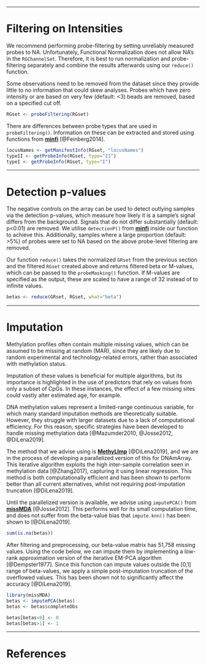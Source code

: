 
***

# Filtering on Intensities #

We recommend performing probe-filtering by setting unreliably measured probes to NA. Unfortunately, Functional Normalization does not allow NA's in the `RGChannelSet`. Therefore, it is best to run normalization and probe-filtering separately and combine the results afterwards using our `reduce()` function. 

Some observations need to be removed from the dataset since they provide little to no information that could skew analyses. Probes which have zero intensity or are based on very few (default: <3) beads are removed, based on a specified cut off. 

```r
RGset <- probeFiltering(RGset)
```

There are differences between probe types that are used in `probeFiltering()`. Information on these can be extracted and stored using functions from [**minfi**](https://bioconductor.org/packages/release/bioc/html/minfi.html) [@Feinberg2014].

```r
locusNames <- getManifestInfo(RGset, "locusNames")
typeII <- getProbeInfo(RGset, type="II")
typeI <- getProbeInfo(RGset, type="I")
```

***

# Detection p-values #

The negative controls on the array can be used to detect outlying samples via the detection p-values, which measure how likely it is a sample's signal differs from the background. Signals that do not differ substantially (default: p<0.01) are removed. We utilise `detectionP()` from [**minfi**](https://bioconductor.org/packages/release/bioc/html/minfi.html) inside our function to achieve this. 
Additionally, samples where a large proportion (default: >5%) of probes were set to NA based on the above probe-level filtering are removed. 

Our function `reduce()` takes the normalized `GRset` from the previous section and the filtered `RGset` created above and returns filtered beta or M-values, which can be passed to the `probeMasking()` function. If M-values are specified as the output, these are scaled to have a range of 32 instead of to infinite values.

```r
betas <- reduce(GRset, RGset, what="beta")
```

***

# Imputation #

Methylation profiles often contain multiple missing values, which can be assumed to be missing at random (MAR), since they are likely due to random experimental and technology-related errors, rather than associated with methylation status. 

Imputation of these values is beneficial for multiple algorithms, but its importance is highlighted in the use of predictors that rely on values from only a subset of CpGs. In these instances, the effect of a few missing sites could vastly alter estimated age, for example. 

DNA methylation values represent a limited-range continuous variable, for which many standard imputation methods are theoretically suitable. However, they struggle with larger datasets due to a lack of computational efficiency. For this reason, specific strategies have been developed to handle missing methylation data [@Mazumder2010, @Josse2012, @DiLena2019].

The method that we advise using is [**MethyLImp**](https://github.com/pdilena/methyLImp) [@DiLena2019], and we are in the process of developing a parallelized version of this for DNAmArray. This iterative algorithm exploits the high inter-sample correlation seen in methylation data [@Zhang2017], capturing it using linear regression. This method is both computationally efficient and has been shown to perform better than all current alternatives, whilst not requiring post-imputation truncation [@DiLena2019]. 

Until the parallelized version is available, we advise using `imputePCA()` from [**missMDA**](https://www.rdocumentation.org/packages/missMDA/versions/1.14) [@Josse2012]. This performs well for its small computation time, and does not suffer from the beta-value bias that `impute.knn()` has been shown to [@DiLena2019].

```r
sum(is.na(betas))
```

After filtering and preprocessing, our beta-value matrix has 51,758 missing values. Using the code below, we can impute them by implementing a low-rank approximation version of the iterative EM-PCA algorithm [@Dempster1977]. Since this function can impute values outside the [0,1] range of beta-values, we apply a simple post-imputation truncation of the overflowed values. This has been shown not to significantly affect the accuracy [@DiLena2019].

```r
library(missMDA)
betas <- imputePCA(betas)
betas <- betas$completeObs

betas[betas<0] <- 0
betas[betas>1] <- 1
```

***

# References #
